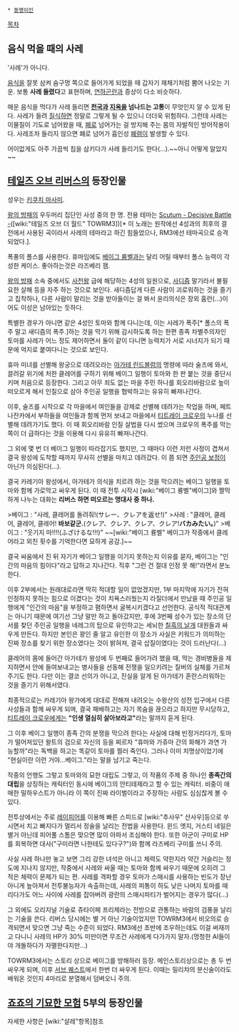  * [[동명이인]]

[[목차]]
== 음식 먹을 때의 사레 ==
'사례'가 아니다.

[[음식]]을 잘못 삼켜 숨구멍 쪽으로 들어가게 되었을 때 갑자기 재채기처럼 뿜어 나오는 기운. 보통 '''사레 들렸다'''고 표현하며, [[연하곤란]]과 증상이 다소 비슷하다.

매운 음식을 먹다가 사레 들리면 '''[[천국]]과 [[지옥]]을 넘나드는 고통'''이 무엇인지 알 수 있게 된다. 사레가 들려 [[질식]]하면 정말로 그렇게 될 수 있으니 더더욱 위험하다. 그런데 사레는 이물질이 기도로 넘어왔을 때, [[폐]]로 넘어가는 걸 방지해 주는 몸의 자발적인 방어작용이다. 사레조차 들리지 않으면 폐로 넘어가 흡인성 [[폐렴]]이 발생할 수 있다.

어이없게도 아주 가끔씩 침을 삼키다가 사레 들리기도 한다(...).~~아니 어떻게 알았지~~


== [[테일즈 오브 리버스]]의 등장인물 ==
성우는 [[키쿠치 마사미]].

[[왕의 방패]]의 우두머리 집단인 사성 중의 한 명. 전용 테마는 [http://www.youtube.com/watch?v=JoXxZEUtcX0 Scutum - Decisive Battle -]([wiki:"테일즈 오브 더 월드" TOWRM3])[* 이 노래는 원작에선 4성과의 최후의 결전에서 사용된 곡이라서 사레의 테마라고 하긴 힘들었으나, RM3에선 테마곡으로 승격되었다.].

폭풍의 폴스를 사용한다. 휴마임에도 [[베이그 륭벨]]과는 달리 어릴 때부터 폴스 능력이 각성한 케이스. 좋아하는것은 라즈베리 잼.

[[왕의 방패]] 소속 중에서도 [[사천왕]] 급에 해당하는 4성의 일원으로, [[사디즘]] 말기라서 불필요한 살해 등을 자주 하는 것으로 보인다. 새디즘답게 다른 사람이 괴로워하는 것을 즐기고 집착하나, 다른 사람이 말리는 것을 받아들이는 걸 봐서 윤리의식은 장외 홈런(...)이어도 이성은 남아있는 듯하다.

특별한 경우가 아니면 같은 4성인 토마와 함께 다니는데, 이는 사레가 폭주[* 폴스의 폭주 말고 새디즘의 폭주.]하는 것을 막기 위해 감시하도록 하는 한편 종족 차별주의자인 토마를 사레가 어느 정도 제어하면서 둘이 같이 다니면 능력치가 서로 시너지가 되기 때문에 억지로 붙여다니는 것으로 보인다.

휴마 미녀를 선별해 왕궁으로 데려오라는 [[아가테 린드블럼]]의 명령에 따라 술즈에 와서, 끌려갈 위기에 처한 클레어를 구하기 위해 베이그 일행이 토마와 한 판 붙는 것을 중단시키며 처음으로 등장한다. 그리고 아무 죄도 없는 마을 주민 하나를 회오리바람으로 높이 떠오르게 해서 인질으로 삼아 주인공 일행을 협박하고는 유유히 빠져나간다.

이후, 술즈를 시작으로 각 마을에서 여인들을 강제로 선별해 데려가는 작업을 하며, 페트나잔카에서 부하들을 여인들과 함께 먼저 보내고 마을에서 [[티트레이 크로우]]의 누나를 선별해 데려가기도 했다. 이 때 회오리바람 인질 살법을 다시 썼으며 크로우의 폭주를 막는 쪽이 더 급하다는 것을 이용해 다시 유유히 빠져나간다.

그 외에 몇 번 더 베이그 일행이 따라잡기도 했지만, 그 때마다 이런 저런 사정이 겹쳐서 결국 왕성에 도착할 때까지 무사히 선별을 마치고 데려갔다. 이 쯤 되면 [[주인공 보정]]이 아닌가 의심된다(...).

결국 카레기아 왕성에서, 아가테가 의식을 치르려 하는 것을 막으려는 베이그 일행을 토마와 함께 가로막고 싸우게 된다. 이 때 전투 시작시 [wiki:"베이그 륭벨"베이그]와 짤막하게 나누는 대화는 '''리버스 하면 떠오르는 명대사 중 하나.'''

>베이그 : "사레, 클레어를 돌려줘!(サレー、クレアを返せ!)"
>사레 : "클레어, 클레어, 클레어, 클레어! '''바보같군.'''(クレア、クレア、クレア、クレア!'''バカみたい。''')"
>베이그 : "웃기지 마!!!!(ふざけるな!!!)"
~~[wiki:"베이그 륭벨" 베이그가 작중에서 클레어라고 외친 횟수를 기억한다면 묘하게 공감.]~~

결국 싸움에서 진 뒤 자기가 베이그 일행을 이기지 못하는지 이유를 묻자, 베이그는 "인간의 마음의 힘이다"라고 답하고 지나간다. 직후 "그런 건 절대 인정 못 해!"라면서 분노한다.

이후 2부에서는 원래대로라면 딱히 적대할 일이 없었겠지만, 1부 마지막에 자기가 전혀 인정하지 못하는 힘으로 이겼다는 것이 치욕스러웠는지 라질더에서 만났을 때 주인공 일행에게 "인간의 마음"을 부정하고 폄하면서 굴복시키겠다고 선언한다. 공식적 적대관계는 아니기 때문에 여기선 그냥 말만 하고 돌아갔지만, 후에 3번째 성수가 있는 장소의 단서를 찾던 주인공 일행을 네레그의 탑으로 유인하고는 세뇌한 [[칠흑의 날개]] 대원들과 싸우게 만든다. 하지만 본인은 꽝인 줄 알고 유인한 이 장소가 사실은 키워드가 의미하는 진짜 장소를 찾기 위한 장소였다는 것이 밝혀져, 결국 삽질이였다는 것이 드러난다(...)

클레어의 몸에 들어간 아가테가 왕성에 두 번째로 들어가려 했을 때, 막는 경비병들을 제지하면서 안에 들여보내고는 병사들을 선동해 전쟁을 일으키려는 질버의 실체를 가르쳐주기도 한다. 다만 이는 결코 선의가 아니고, 진실을 알게 된 아가테가 혼란스러워하는 것을 즐기기 위해서였다.

최종적으로는 카레기아 왕가에게 대대로 전해져 내려오는 수왕산의 성전 입구에서 다른 사성들과 함께 싸우게 되며, 결국 패배하고는 자기 목숨을 끊으라고 하지만 무시당하고, [[티트레이 크로우]]에게는 '''"인생 열심히 살아보라고"'''라는 말까지 듣게 된다. 

그 이후 베이그 일행이 종족 간의 분쟁을 막으려 한다는 사실에 대해 빈정거리다가, 토마가 떨어져있던 왈트의 검으로 자신의 등을 찌르자 "휴마와 가쥬마 간의 화해가 과연 가능할까"라는 독백을 하고는 똑같이 토마를 찔러 죽인다. 그러나 이미 치명상이었기에 "현실이란 이런 거야...베이그."라는 말을 남기고 죽는다.

작중의 언행도 그렇고 토마와의 묘한 대립도 그렇고, 이 작품의 주제 중 하나인 '''종족간의 대립'''을 상징하는 캐릭터인 동시에 베이그의 안티테제라고 할 수 있는 캐릭터. 비중이 애매한 밀하우스트가 아니라 이 쪽이 진짜 라이벌이라고 주장하는 사람도 심심찮게 볼 수 있다.

전투상에서는 주로 [[레이피어]]를 이용해 빠른 스피드로 [wiki:"추사우" 산사우]등으로 쑤시면서 치고 빠지다가 멀리서 정술을 날리는 전법을 사용한다. 윈드 엣지, 거스티 네일은 별거 아닌데 피어풀 스톰은 맞으면 많이 아파서 조심해야 한다. 또한 아군이 구미로 HP를 회복하면 대사("구미라면 나한테도 있다구?")와 함께 라즈베리 구미를 쓰니 주의.

사실 사레 하나만 놓고 보면 그리 강한 녀석은 아니고 체력도 약한지라 약간 거슬리는 정도에 지나지 않지만, 작중에서 사레와 싸울 때는 토마와 함께 싸우기 때문에 오히려 그 적은 체력이 문제가 되는 편. 사레를 격파할 경우 토마가 스매시를 사용하는 빈도가 장난아니게 높아져서 전투불능자가 속출하는데, 사레의 피통이 하도 낮은 나머지 토마를 때리다가도 어느 사이에 사레를 잡아버려 광란의 스매시파티가 벌어지는 경우가 많다(...) 

그 외에도 오리지널 기술로 쥬타이페 프리제라는 전방으로 관통하는 바람의 검풍을 날리는 기술을 쓴다. 리버스 당시에는 별 거 아닌 기술이었지만 TOWRM3에서 비오의로 승격되면서 맞으면 그냥 죽는 수준이 되었다. RM3에선 초반에 조우하는데도 이걸 써재끼고 다니니 사레의 HP가 30% 미만이면 무조건 사레에게 다가가지 말자.(멍청한 AI들이야 개돌하다가 자멸한다지만...)


TOWRM3에서는 스토리 상으로 베이그를 방해하러 등장. 메인스토리상으로는 총 두 번 싸우게 되며, 이후 [http://www.nicovideo.jp/watch/sm14056605 서브 퀘스트]에서 한번 더 싸우게 된다. 이때는 밀리챠의 분신술이라도 배워온 것인지 4마리로 분열해서 덤벼오니 주의.

== [[죠죠의 기묘한 모험]] 5부의 등장인물 ==
자세한 사항은 [wiki:"살레"항목]참조
